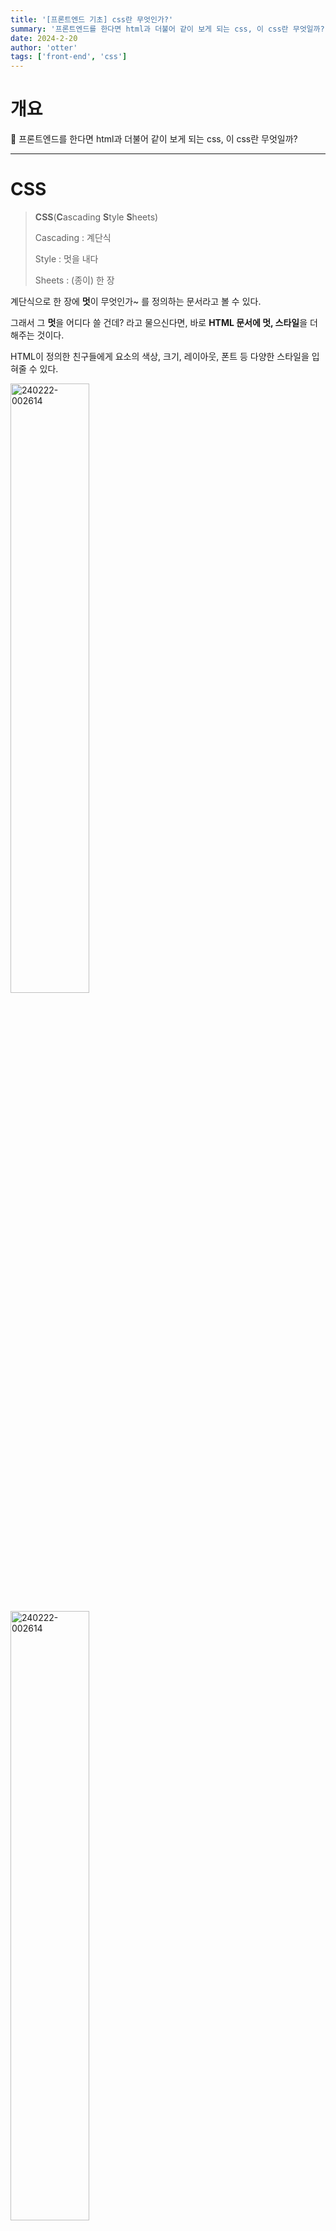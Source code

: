 ```yaml
---
title: '[프론트엔드 기초] css란 무엇인가?'
summary: '프론트엔드를 한다면 html과 더불어 같이 보게 되는 css, 이 css란 무엇일까? "Cascading Style Sheets Cascading : 계단식 Style : 멋을 내다 Sheets : (종이) 한 장" 즉, 계단식으로 한 장에 멋이 무엇인가~ 를 정의하는 문서라고 볼 수 있다. 그래서 그 멋을 어디다 쓸 건데? 라고 물으신다면, 바로 HTML 문서에 멋, 스타일을 더해주는 것이다.'
date: 2024-2-20
author: 'otter'
tags: ['front-end', 'css']
---
```


# 개요

<aside>
📝 프론트엔드를 한다면 html과 더불어 같이 보게 되는 css, 이 css란 무엇일까?

</aside>

---

# CSS

> **CSS**(**C**ascading **S**tyle **S**heets)
>
> Cascading : 계단식
>
> Style : 멋을 내다
>
> Sheets : (종이) 한 장

계단식으로 한 장에 **멋**이 무엇인가~ 를 정의하는 문서라고 볼 수 있다.

그래서 그 **멋**을 어디다 쓸 건데? 라고 물으신다면, 바로 **HTML 문서에 멋, 스타일**을 더해주는 것이다.

HTML이 정의한 친구들에게 요소의 색상, 크기, 레이아웃, 폰트 등 다양한 스타일을 입혀줄 수 있다.

<img
  src="/na-log-test/images/posts/1-frontend-css/test.png"
  alt="240222-002614"
  width="50%"
/>

<img
  src="/images/posts/1-frontend-css/test.png"
  alt="240222-002614"
  width="50%"
/>

**CSS**는 **선택자**와 **선언 구역**으로 구성된다.

**선택자(Selector)**는 스타일을 적용할 HTML 요소를 선택하는 역할을 맡고 있다.

요소를 선택한 후, 중괄호로 선언 구역을 설정한 후, 그 안에 스타일을 지정해준다.

선언 구역에서 **스타일 종류(속성) : 스타일 값**으로 스타일을 선언해주면 HTML에서 그 구역을 보고 적용시킬 것이다.

<img src="/na-log/images/common/CSS_wtf.gif" alt="CSS_wtf" width="50%" />

## Cascading

CSS에서 가장 앞의 단어인 **Cascading**은, 폭포, 위에서 아래로 쏟아지는 이라는 뜻을 가진 단어이다.

말 그대로 **위에서 아래로 적용되는 스타일 시트**라는 건데… **그래서?**

CSS을 작업하다보면, 여러 스타일 규칙이 한 요소에 적용되기도 하고, 적용될 수도 있다.

그럴 때 **우선순위**가 필요한데, 그 우선순위를 결정하는 방식을 **CSS cascading**이라고 하는 것이다.

중요한 스타일 적용 규칙이기 때문에 제대로 이해하지 못하고 남발한다면, 위의 짤방처럼 웃픈 일이 발생된다.

<img
  src="/na-log/images/posts/1-frontend-css/240222-113205.png"
  alt="240222-113205"
  width="50%"
/>

~~(아는 사람 얘기다.)~~

CSS Cascading은 다음 3가지에 의해 결정된다.

- 중요도 : CSS가 어디서 선언됐는지
- 명시도 : 선택자 특정성의 중요도가 높은지
- 선언 순서

<img src="/na-log/images/common/important.gif" alt="important" width="50%" />

### 중요도

1. HTML의 head 요소 안의 style

   이 부분에 정의된 스타일은 해당 HTML 파일 내의 요소에 직접적으로 적용된다.

   ```html
   <head>
     <style>
       p {
         color: blue;
       }
     </style>
   </head>
   ```

2. HTML의 head 요소 안의 style 내부의 @import 문

   다른 CSS 파일을 가져와서 스타일을 정의할 수 있는데, 렌더링 성능에 영향을 줄 수 있기 때문에 가급적 사용을 피하는 것이 좋다.

   ```html
   <head>
     <style>
       @import url('styles.css');
     </style>
   </head>
   ```

3. `<link>`로 연결된 CSS 파일

   HTML 문서에 외부 CSS 파일을 연결하는 표준 방법이다. 가장 많이 사용하는 방법이 아닐까 싶다.

   ```html
   <head>
     <link rel="stylesheet" type="text/css" href="styles.css" />
   </head>
   ```

4. `<link>`로 연결된 CSS 파일 내부의 @import 문

   외부 css 파일 내에서 다른 css 파일을 가져오는 것이므로 그닥 좋지 못하다.

5. 브라우저 디폴트 스타일 시트

   자체적으로 브라우저가 가지고 있는 기본적인 스타일 시트를 뜻한다.

   ```css
   /* 헤더 태그의 기본 스타일 */
   h1,
   h2,
   h3,
   h4,
   h5,
   h6 {
     font-weight: bold;
   }
   ```

<img src="/na-log/images/common/clarity.gif" alt="clarity" width="50%" />

### 명시도

명시도는 CSS 규칙이 어떤 순서로 우선권을 갖는지를 결정하는 방식이다. 이름 옆에 쓰여진 것은 명시도 점수다.

1. !important

   이름부터 중요하다…! 근데, 쓸 때 정말 잘 생각해서 써야한다. 강제로 이 스타일을 우선시 해!의 느낌이라…

   ```css
   p {
     color: red !important;
   }
   ```

2. inline 스타일 : **1000점**

   important는 예외라고 생각하고, 이 inline 스타일이 가장 높은 우선순위라고 생각하면 된다.

   ```css
   <p style="color: blue;">This is a paragraph.</p>
   ```

3. id 선택자 : **100점**

   html 태그 내의 id는 `#`으로 선택한다.

   ```css
   #unique-paragraph {
     color: green;
   }
   ```

4. class / 가상 선택자 : **10점**

   html 태그 내의 class는 `.`으로 선택하고, 가상 선택자는 `:`으로 선택한다.

&nbsp;<a class="external-link" target="_blank" href="https://developer.mozilla.org/ko/docs/Web/CSS/Pseudo-classes">가상 선택자</a>는 가상 이벤트를 뜻하는데, :link, :visited, :focus 등 다양하다.

```css
.button {
  color: yellow;
}

.button:hover {
  background-color: orange;
}
```

5. 태그 선택자 : **1점**

   태그 선택자는 우선순위가 낮다.

   ```css
   p {
     color: purple;
   }
   ```

6. 상속된 스타일

   부모 요소로부터 상속된 스타일은 직접 스타일이 명시된 것이 아니기 때문에 가장 명시도가 낮다.

   ```html
   <!doctype html>
   <html lang="en">
     <head>
       <meta charset="UTF-8" />
       <meta name="viewport" content="width=device-width, initial-scale=1.0" />
       <title>Inheritance Example</title>
       <style>
         .parent {
           color: blue; /* 부모 요소의 텍스트 색상을 파란색으로 설정 */
         }
       </style>
     </head>
     <body>
       <div class="parent">
         <!-- 부모 요소 -->
         <p>This is a paragraph with inherited color.</p>
         <!-- 자식 요소 -->
       </div>
     </body>
   </html>
   ```

<img src="/na-log/images/common/declare.webp" alt="declare" width="50%" />

### 선언 순서

늦게 선언된 스타일이 우선 적용된다.

```css
/* 첫 번째로 선언된 스타일, 적용X */
.box {
  color: red;
}

/* 두 번째로 선언된 스타일, 적용됨 */
.box {
  color: blue;
}
```

### Cascading 예시

```html
<div id="container" class="box">
  <p class="box">Hello, world!</p>
</div>
```

```css
.box {
  color: blue; /* 클래스 선택자, 10점 */
}

#container p {
  color: red; /* 아이디 선택자 + 태그 선택자, 101점 */
}

.box {
  color: green; /* 클래스 선택자, 10점 */
}
```

<img
  src="/na-log/images/posts/1-frontend-css/240222-113551.png"
  alt="240222-113551"
  width="50%"
/>

이런 코드에서는, `#container p`가 우선적용 될 것이다. 못 믿겠으면 한번 직접 해보자!

```html
<!doctype html>
<html lang="en">
  <head>
    <meta charset="UTF-8" />
    <meta name="viewport" content="width=device-width, initial-scale=1.0" />
    <title>Declaration Order Example</title>
    <style>
      /* 첫 번째로 선언된 스타일 */
      .box {
        color: red;
      }

      /* 두 번째로 선언된 스타일 */
      .box {
        color: blue;
      }
    </style>
  </head>
  <body>
    <div class="box">Hello, world</div>
  </body>
</html>
```

아래 코드로는 당연히 blue가 적용될 것이다.

<img
  src="/na-log/images/posts/1-frontend-css/240222-113624.png"
  alt="240222-113624"
  width="70%"
/>

Cascading 규칙이 어렵고, 직관적이지 못하다면 <a class="external-link" target="_blank" href="https://specificity.keegan.st">해당 사이트</a>를 이용해보자.

이름을 바꾸고, 우측 상단에 `Sort by specificity`를 누르면 자동으로 정렬해주는 마법사같은 친구다.

선택자들을 입력할 수도 있고, 선택자에 따른 점수도 표기되니 헷갈릴 때 유용하게 사용할 수 있을 것 같다.

